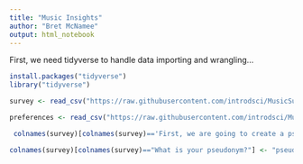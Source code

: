 ```yaml
---
title: "Music Insights"
author: "Bret McNamee"
output: html_notebook
---
```


First, we need tidyverse to handle data importing and wrangling...

```r
install.packages("tidyverse")
library("tidyverse")

survey <- read_csv("https://raw.githubusercontent.com/introdsci/MusicSurvey/master/music-survey.csv")

preferences <- read_csv("https://raw.githubusercontent.com/introdsci/MusicSurvey/master/preferences-survey.csv")

 colnames(survey)[colnames(survey)=='First, we are going to create a pseudonym for you to keep this survey anonymous (more or less). Which pseudonym generator would you prefer?'] <- "generator_name"

colnames(survey)[colnames(survey)=="What is your pseudonym?"] <- "pseudonym"
```